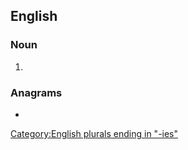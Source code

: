 ==English==

===Noun===
{{head|en|noun plural form}}

# {{plural of|olallieberry|lang=en}}

===Anagrams===
* {{anagrams|en|a=abeeeiilllorrs|ollalieberries}}

[[Category:English plurals ending in "-ies"]]